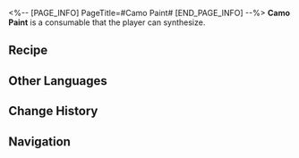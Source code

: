 <%-- [PAGE_INFO]
PageTitle=#Camo Paint#
[END_PAGE_INFO] --%>
{{Consumable Infobox
|id          = 401011
|image       = Item Camo Paint.png
|type        = Special Consumables
|rarity      = 2
|effect      = Upon use, enemies will be less likely to detect your team for 75s.
|description = The mysterious liquid changes color based on the environment.<br />You'll do the same in a few years' time after graduation.
|effectType  = 
|effectType2 = 
|effectType3 = 
|recipe      = {{cx|Source missing}}
|source1     = [[Omni-Synthesizer]]
|source2     = 
|source3     = 
}}
{{Description|''"You're a chameleon, Oswaldo. You know what I mean?"''<br />''"The IPC could use a few chameleons."''}}
'''Camo Paint''' is a consumable that the player can synthesize.

==Recipe==
{{Recipe
|type             = Synthesis
|group            = Consumable
|Solid Water      = 2
|Virtual Particle = 2
|sort             = Solid Water;Virtual Particle
}}

==Other Languages==
{{Other Languages
|en   = Camo Paint
|zhs  = 迷彩油漆
|zht  = 迷彩油漆
|ja   = 迷彩ペンキ
|ko   = 위장 페인트
|es   = Pintura de camuflaje
|fr   = Peinture de camouflage
|ru   = Камуфляжная краска
|th   = Camo Paint
|vi   = Sơn Ngụy Trang
|de   = Tarnfarbe
|id   = Camo Paint
|pt   = Pintura de Camuflagem
}}

==Change History==
{{Change History|1.0}}

==Navigation==
{{Consumable Navbox}}